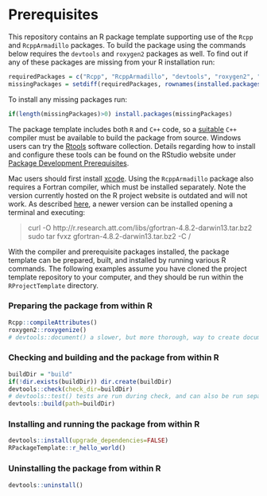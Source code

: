 # Prerequisites

This repository contains an R package template supporting use of the
`Rcpp` and `RcppArmadillo` packages. To build the package using the commands
below requires the `devtools` and `roxygen2` packages as well. To find
out if any of these packages are missing from your R installation run:

```r
requiredPackages = c("Rcpp", "RcppArmadillo", "devtools", "roxygen2", "testthat")
missingPackages = setdiff(requiredPackages, rownames(installed.packages()))
```

To install any missing packages run:

```r
if(length(missingPackages)>0) install.packages(missingPackages)
```

The package template includes both `R` and `C++` code, so a
[suitable](https://cran.r-project.org/doc/manuals/r-release/R-admin.html) `C++`
compiler must be available to build the package from source. Windows users can
try the [Rtools](https://cran.r-project.org/bin/windows/Rtools/) software 
collection. Details regarding how to install and configure these tools can be
found on the RStudio website under [Package Development
Prerequisites](https://support.rstudio.com/hc/en-us/articles/200486498-Package-Development-Prerequisites).

Mac users should first install
[xcode](http://itunes.apple.com/us/app/xcode/id497799835?mt=12). Using the
`RcppArmadillo` package also requires a Fortran compiler, which must be
installed separately. Note the version currently hosted on the R project
website is outdated and will not work. As described
[here](http://thecoatlessprofessor.com/programming/rcpp-rcpparmadillo-and-os-x-mavericks-lgfortran-and-lquadmath-error/),
a newer version can be installed opening a terminal and executing:

> curl -O http://r.research.att.com/libs/gfortran-4.8.2-darwin13.tar.bz2
> sudo tar fvxz gfortran-4.8.2-darwin13.tar.bz2 -C /

With the compiler and prerequisite packages installed, the package template can
be prepared, built, and installed by running various R commands. The following
examples assume you have cloned the project template repository to your
computer, and they should be run within the `RProjectTemplate` directory.

### Preparing the package from within R
```r
Rcpp::compileAttributes()
roxygen2::roxygenize()
# devtools::document() a slower, but more thorough, way to create documentation.
```

### Checking and building and the package from within R
```r
buildDir = "build"
if(!dir.exists(buildDir)) dir.create(buildDir)
devtools::check(check_dir=buildDir)
# devtools::test() tests are run during check, and can also be run separately.
devtools::build(path=buildDir)
```

### Installing and running the package from within R
```r
devtools::install(upgrade_dependencies=FALSE)
RPackageTemplate::r_hello_world()
```

### Uninstalling the package from within R
```r
devtools::uninstall()
```
